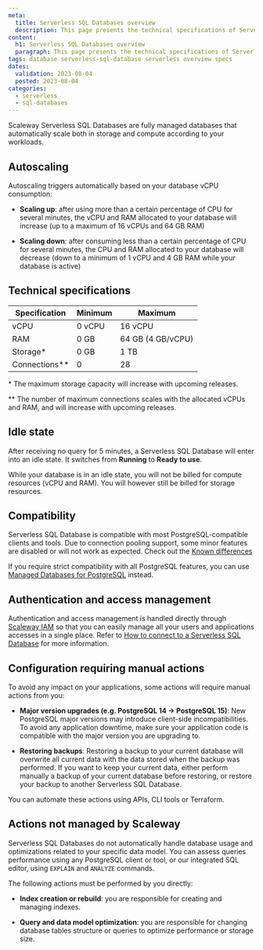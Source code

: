 ```yaml
---
meta:
  title: Serverless SQL Databases overview
  description: This page presents the technical specifications of Serverless SQL databases
content:
  h1: Serverless SQL Databases overview
  paragraph: This page presents the technical specifications of Serverless SQL databases 
tags: database serverless-sql-database serverless overview specs
dates:
  validation: 2023-08-04
  posted: 2023-08-04
categories:
  - serverless
  - sql-databases
---
```


Scaleway Serverless SQL Databases are fully managed databases that automatically scale both in storage and compute according to your workloads.

<Lightbox src="serverless-sql-databases-schema.webp" alt="" />

## Autoscaling

Autoscaling triggers automatically based on your database vCPU consumption:

  - **Scaling up**: after using more than a certain percentage of CPU for several minutes, the vCPU and RAM allocated to your database will increase (up to a maximum of 16 vCPUs and 64 GB RAM)

  - **Scaling down**: after consuming less than a certain percentage of CPU for several minutes, the CPU and RAM allocated to your database will decrease (down to a minimum of 1 vCPU and 4 GB RAM while your database is active)

## Technical specifications

| Specification   | Minimum | Maximum           |
|-----------------|---------|-------------------|
| vCPU            | 0 vCPU  | 16 vCPU           |
| RAM             | 0 GB    | 64 GB (4 GB/vCPU) |
| Storage\*       | 0 GB    | 1 TB              |
| Connections\*\* | 0       | 28                |

\* The maximum storage capacity will increase with upcoming releases.

\*\* The number of maximum connections scales with the allocated vCPUs and RAM, and will increase with upcoming releases. 

## Idle state
After receiving no query for 5 minutes, a Serverless SQL Database will enter into an idle state. It switches from **Running** to **Ready to use**.

While your database is in an idle state, you will not be billed for compute resources (vCPU and RAM). You will however still be billed for storage resources.

## Compatibility

Serverless SQL Database is compatible with most PostgreSQL-compatible clients and tools. Due to connection pooling support, some minor features are disabled or will not work as expected. Check out the [Known differences](/serverless/sql-databases/reference-content/known-differences/)

If you require strict compatibility with all PostgreSQL features, you can use [Managed Databases for PostgreSQL](/managed-databases/postgresql-and-mysql/quickstart/) instead.

## Authentication and access management

Authentication and access management is handled directly through [Scaleway IAM](/identity-and-access-management/iam/concepts/) so that you can easily manage all your users and applications accesses in a single place. Refer to [How to connect to a Serverless SQL Database](serverless/sql-databases/how-to/connect-to-a-database/) for more information.

## Configuration requiring manual actions

To avoid any impact on your applications, some actions will require manual actions from you:

- **Major version upgrades (e.g. PostgreSQL 14 -> PostgreSQL 15)**: New PostgreSQL major versions may introduce client-side incompatibilities. To avoid any application downtime, make sure your application code is compatible with the major version you are upgrading to.

- **Restoring backups**: Restoring a backup to your current database will overwrite all current data with the data stored when the backup was performed. If you want to keep your current data, either perform manually a backup of your current database before restoring, or restore your backup to another Serverless SQL Database.

<Message type="note">
    You can automate these actions using APIs, CLI tools or Terraform.
</Message>

## Actions not managed by Scaleway

Serverless SQL Databases do not automatically handle database usage and optimizations related to your specific data model. You can assess queries performance using any PostgreSQL client or tool, or our integrated SQL editor, using `EXPLAIN` and `ANALYZE` commands. 

The following actions must be performed by you directly:

- **Index creation or rebuild**: you are responsible for creating and managing indexes.

- **Query and data model optimization**: you are responsible for changing database tables structure or queries to optimize performance or storage size.